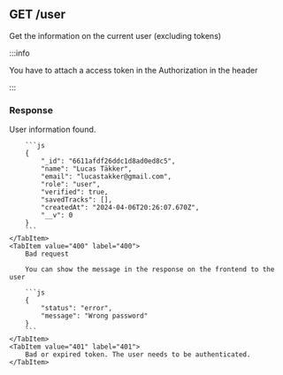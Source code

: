 
## GET /user

Get the information on the current user (excluding tokens)

:::info

You have to attach a access token in the Authorization in the header

:::

### Response

<Tabs>
  	<TabItem value="200" label="200" default>
        User information found.

        ```js
        {
            "_id": "6611afdf26ddc1d8ad0ed8c5",
            "name": "Lucas Täkker",
            "email": "lucastakker@gmail.com",
            "role": "user",
            "verified": true,
            "savedTracks": [],
            "createdAt": "2024-04-06T20:26:07.670Z",
            "__v": 0
        }
        ```
    </TabItem>
    <TabItem value="400" label="400">
        Bad request

        You can show the message in the response on the frontend to the user

        ```js
        {
            "status": "error",
            "message": "Wrong password"
        }
        ```
    </TabItem>
    <TabItem value="401" label="401">
        Bad or expired token. The user needs to be authenticated.
    </TabItem>

</Tabs>
